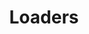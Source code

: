 ---
title: Loaders
description: Beautiful loaders to keep users engaged while waiting for content to load
---